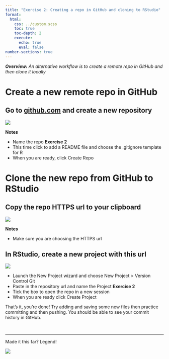```yaml
---
title: "Exercise 2: Creating a repo in GitHub and cloning to RStudio"
format:
  html:
    css: ../custom.scss
    toc: true
    toc-depth: 2
    execute:
      echo: true
      eval: false 
number-sections: true 
---
```




_**Overview:** An alternative workflow is to create a remote repo in GitHub and then clone it locally_ 

# Create a new remote repo in GitHub

## Go to [github.com](https://github.com/) and create a new repository

![](../images/ex2-new-repo.png)

**Notes**

* Name the repo **Exercise 2**
* This time click to add a README file and choose the .gitignore template for R
* When you are ready, click Create Repo

# Clone the new repo from GitHub to RStudio

## Copy the repo HTTPS url to your clipboard
![](../images/ex2-clone.png)

**Notes**

* Make sure you are choosing the HTTPS url


## In RStudio, create a new project with this url

![](../images/ex2-new-project.png)

* Launch the New Project wizard and choose New Project > Version Control Git
* Paste in the repository url and name the Project **Exercise 2**
* Tick the box to open the repo in a new session
* When you are ready click Create Project


::: {.aside}

That's it, you're done! Try adding and saving some new files then practice committing and then pushing. You should be able to see your commit history in GitHub. 

:::


<br>

<hr> 

Made it this far? Legend!    

![](https://octodex.github.com/images/class-act.png)

